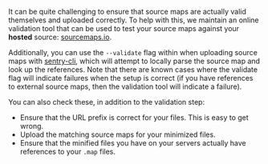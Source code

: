 It can be quite challenging to ensure that source maps are actually valid themselves and uploaded correctly. To help with this, we maintain an online validation tool that can be used to test your source maps against your **hosted** source: [sourcemaps.io](https://sourcemaps.io).

Additionally, you can use the `--validate` flag within when uploading source maps with [sentry-cli](/product/cli/), which will attempt to locally parse the source map and look up the references. Note that there are known cases where the validate flag will indicate failures when the setup is correct (if you have references to external source maps, then the validation tool will indicate a failure).

You can also check these, in addition to the validation step:

- Ensure that the URL prefix is correct for your files. This is easy to get wrong.
- Upload the matching source maps for your minimized files.
- Ensure that the minified files you have on your servers actually have references to your `.map` files.
